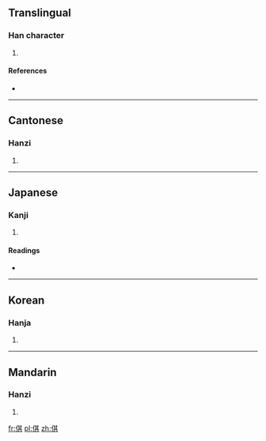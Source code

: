 ==Translingual==

===Han character===
{{Han char|rn=9|rad=人|as=08|sn=10|four=2428<sub>1</sub>|canj=人廿一金 (OTMC)}}

# {{defn|Han|sort=人08}}

====References====
* {{Han ref|kx=0108.060|dkj=00777|dj=0230.020|hdz=10171.020|uh=501B|ud=20507|bh=D0CE|bd=53454}}

----

==Cantonese==

===Hanzi===
{{yue-hanzi|jyut=|y=gei1}}

# {{defn|Cantonese|sort=人08}}

----

==Japanese==

===Kanji===
{{ja-kanji|grade=|rs=人08}}

# {{defn|Japanese|sort=人08}}

====Readings====
* {{ja-readings|on=[[き]] (ki)|kun=[[あざむく]] (azamuku)}}

----

==Korean==

===Hanja===
{{ko-hanja|hangeul=기|rv=gi|mr=ki}}

# {{defn|Korean|sort=人08}}

----

==Mandarin==

===Hanzi===
{{cmn-hanzi|pin=[[qī]] ([[qi1]])|wg=ch'i<sup>1</sup>}}

# {{defn|Mandarin|sort=人08}}

[[fr:倛]]
[[pl:倛]]
[[zh:倛]]